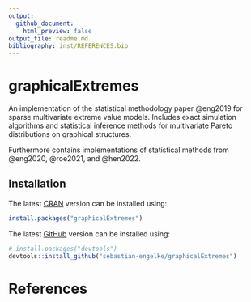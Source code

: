 ```yaml
---
output:
  github_document:
    html_preview: false
output_file: readme.md
bibliography: inst/REFERENCES.bib
---
```


<!-- README.md is generated from README.Rmd, using `rmarkdown::render()`. Please edit that file -->

<!-- ```{r, include = FALSE}
knitr::opts_chunk$set(
  collapse = TRUE,
  comment = "#>",
  fig.path = "man/figures/README-",
  out.width = "100%"
)
```-->

# graphicalExtremes

An implementation of the statistical methodology paper @eng2019 for sparse
multivariate extreme value models.
Includes exact simulation algorithms and statistical 
inference methods for multivariate Pareto distributions on graphical structures.

Furthermore contains implementations of statistical methods from
@eng2020, @roe2021, and @hen2022.


## Installation

The latest
[CRAN](https://cran.r-project.org/package=graphicalExtremes)
version can be installed using:
``` r
install.packages("graphicalExtremes")
```

The latest
[GitHub](https://github.com/sebastian-engelke/graphicalExtremes)
version can be installed using:
``` r
# install.packages("devtools")
devtools::install_github("sebastian-engelke/graphicalExtremes")
```

# References
